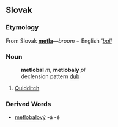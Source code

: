 == Slovak ==
=== Etymology ===
From Slovak '''[[metla]]'''&mdash;''broom'' + English '''[[ball]]''
=== Noun ===
:'''metlobal''' ''m'', '''metlobaly''' ''pl''
:declension pattern [[Slovak declension pattern dub|dub]]
# [[Quidditch]]
=== Derived Words ===
* [[metlobalový]] -á -é